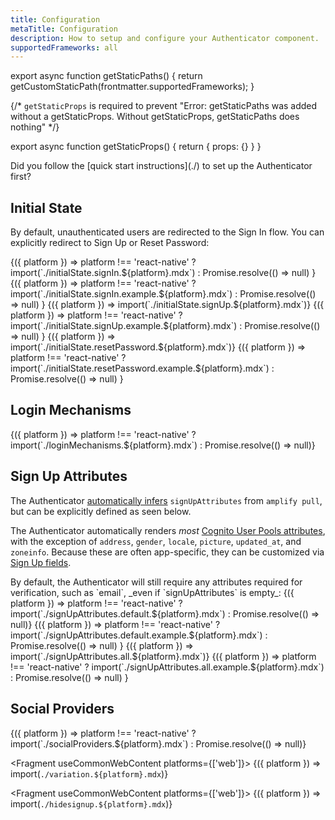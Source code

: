 ```yaml
---
title: Configuration
metaTitle: Configuration
description: How to setup and configure your Authenticator component.
supportedFrameworks: all
---
```



export async function getStaticPaths() {
  return getCustomStaticPath(frontmatter.supportedFrameworks);
}

{/*  `getStaticProps` is required to prevent "Error: getStaticPaths was added without a getStaticProps. Without getStaticProps, getStaticPaths does nothing" */}

export async function getStaticProps() {
  return { props: {} }
}

<Alert role="none" heading="Wait!">
  Did you follow the [quick start instructions](./) to set up the Authenticator first?
</Alert>

## Initial State

By default, unauthenticated users are redirected to the Sign In flow. You can explicitly redirect to Sign Up or Reset Password:

<Tabs>
  <TabItem title="Sign In">
    <Fragment>
      {({ platform }) => 
        platform !== 'react-native' ? import(`./initialState.signIn.${platform}.mdx`) : Promise.resolve(() => null)
      }
    </Fragment>
    <Fragment useCommonWebContent>
      {({ platform }) =>
        platform !== 'react-native' ? import(`./initialState.signIn.example.${platform}.mdx`) : Promise.resolve(() => null)
      }
    </Fragment>
  </TabItem>
  <TabItem title="Sign Up">
    <Fragment>
      {({ platform }) => import(`./initialState.signUp.${platform}.mdx`)}
    </Fragment>
    <Fragment useCommonWebContent>
      {({ platform }) =>
        platform !== 'react-native' ? import(`./initialState.signUp.example.${platform}.mdx`) : Promise.resolve(() => null)
      }
    </Fragment>
  </TabItem>
  <TabItem title="Reset Password">
    <Fragment>
      {({ platform }) => import(`./initialState.resetPassword.${platform}.mdx`)}
    </Fragment>
    <Fragment useCommonWebContent>
      {({ platform }) =>
        platform !== 'react-native' ? import(`./initialState.resetPassword.example.${platform}.mdx`) : Promise.resolve(() => null)
      }
    </Fragment>
  </TabItem>
</Tabs>

## Login Mechanisms

<Fragment useCommonWebContent>
  {({ platform }) => platform !== 'react-native' ? import(`./loginMechanisms.${platform}.mdx`) : Promise.resolve(() => null)}
</Fragment>

## Sign Up Attributes

<Alert role="none" heading="Zero Configuration">

The Authenticator [automatically infers](#zero-configuration) `signUpAttributes` from `amplify pull`,
but can be explicitly defined as seen below.

</Alert>

The Authenticator automatically renders _most_ [Cognito User Pools attributes](https://docs.aws.amazon.com/cognito/latest/developerguide/user-pool-settings-attributes.html),
with the exception of `address`, `gender`, `locale`, `picture`, `updated_at`, and `zoneinfo`. Because these are often app-specific, they can be customized via [Sign Up fields](customization#sign-up-fields).

<Tabs>
  <TabItem title="Verification Attributes">
    By default, the Authenticator will still require any attributes required for
    verification, such as `email`, _even if `signUpAttributes` is empty_:
    <Fragment>
      {({ platform }) => platform !== 'react-native' ? import(`./signUpAttributes.default.${platform}.mdx`) : Promise.resolve(() => null)}
    </Fragment>
    <Fragment useCommonWebContent>
      {({ platform }) =>
        platform !== 'react-native' ? import(`./signUpAttributes.default.example.${platform}.mdx`) : Promise.resolve(() => null)
      }
    </Fragment>
  </TabItem>
  <TabItem title="All Attributes">
    <Fragment>
      {({ platform }) => import(`./signUpAttributes.all.${platform}.mdx`)}
    </Fragment>
    <Fragment useCommonWebContent>
      {({ platform }) =>
        platform !== 'react-native' ? import(`./signUpAttributes.all.example.${platform}.mdx`) : Promise.resolve(() => null)
      }
    </Fragment>
  </TabItem>
</Tabs>

## Social Providers

<Fragment useCommonWebContent>
  {({ platform }) => platform !== 'react-native' ? import(`./socialProviders.${platform}.mdx`) : Promise.resolve(() => null)}
</Fragment>

<Fragment useCommonWebContent platforms={['web']}>
  {({ platform }) => import(`./variation.${platform}.mdx`)}
</Fragment>

<Fragment useCommonWebContent platforms={['web']}>
  {({ platform }) => import(`./hidesignup.${platform}.mdx`)}
</Fragment>
